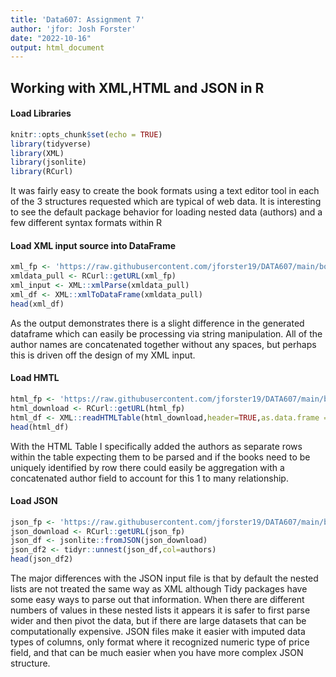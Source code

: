 ```yaml
---
title: 'Data607: Assignment 7'
author: 'jfor: Josh Forster'
date: "2022-10-16"
output: html_document
---
```



## Working with XML,HTML and JSON in R


#### Load Libraries

```r
knitr::opts_chunk$set(echo = TRUE)
library(tidyverse)
library(XML)
library(jsonlite)
library(RCurl)
```

It was fairly easy to create the book formats using a text editor tool in each of the 3 structures requested which are typical of web data. It is interesting to see the default package behavior for loading nested data (authors) and a few different syntax formats within R

#### Load XML input source into DataFrame

```r
xml_fp <- 'https://raw.githubusercontent.com/jforster19/DATA607/main/books.xml'
xmldata_pull <- RCurl::getURL(xml_fp)
xml_input <- XML::xmlParse(xmldata_pull)
xml_df <- XML::xmlToDataFrame(xmldata_pull)
head(xml_df)
```
As the output demonstrates there is a slight difference in the generated dataframe which can easily be processing via string manipulation. All of the author names are concatenated together without any spaces, but perhaps this is driven off the design of my XML input.

#### Load HMTL

```r
html_fp <- 'https://raw.githubusercontent.com/jforster19/DATA607/main/books.html'
html_download <- RCurl::getURL(html_fp)
html_df <- XML::readHTMLTable(html_download,header=TRUE,as.data.frame = TRUE)
head(html_df)

```

With the HTML Table I specifically added the authors as separate rows within the table expecting them to be parsed and if the books need to be uniquely identified by row there could easily be aggregation with a concatenated author field to account for this 1 to many relationship.


#### Load JSON

```r
json_fp <- 'https://raw.githubusercontent.com/jforster19/DATA607/main/books.json'
json_download <- RCurl::getURL(json_fp)
json_df <- jsonlite::fromJSON(json_download)
json_df2 <- tidyr::unnest(json_df,col=authors)
head(json_df2)
```


The major differences with the JSON input file is that by default the nested lists are not treated the same way as XML although Tidy packages have some easy ways to parse out that information. When there are different numbers of values in these nested lists it appears it is safer to first parse wider and then pivot the data, but if there are large datasets that can be computationally expensive. JSON files make it easier with imputed data types of columns, only format where it recognized numeric type of price field, and that can be much easier when you have more complex JSON structure.

